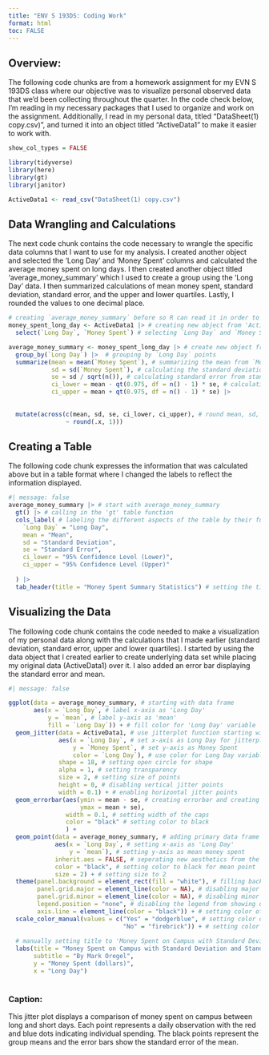 ```yaml
---
title: "ENV S 193DS: Coding Work"
format: html
toc: FALSE 
---
```


## Overview: 

The following code chunks are from a homework assignment for my EVN S 193DS class where our objective was to visualize personal observed data that we'd been collecting throughout the quarter. In the code check below, I'm reading in my necessary packages that I used to organize and work on the assignment. Additionally, I read in my personal data, titled "DataSheet(1) copy.csv)", and turned it into an object titled "ActiveData1" to make it easier to work with.   


```r
show_col_types = FALSE

library(tidyverse)
library(here)
library(gt)
library(janitor)

ActiveData1 <- read_csv("DataSheet(1) copy.csv")
```

## Data Wrangling and Calculations 

The next code chunk contains the code necessary to wrangle the specific data columns that I want to use for my analysis. I created another object and selected the 'Long Day' and 'Money Spent' columns and calculated the average money spent on long days. I then created another object titled 'average_money_summary' which I used to create a group using the 'Long Day' data. I then summarized calculations of mean money spent, standard deviation, standard error, and the upper and lower quartiles. Lastly, I rounded the values to one decimal place. 

```r
# creating `average_money_summary` before so R can read it in order to render 
money_spent_long_day <- ActiveData1 |> # creating new object from 'ActiveData1' to 'money_spent_long_day'
  select(`Long Day`, `Money Spent`) # selecting `Long Day` and `Money Spent` 

average_money_summary <- money_spent_long_day |> # create new object from `money_spent_long_day` to `average_money_summary` 
  group_by(`Long Day`) |>  # grouping by `Long Day` points 
  summarize(mean = mean(`Money Spent`), # summarizing the mean from `Money Spent` 
            sd = sd(`Money Spent`), # calculating the standard deviation from `Money Spent` 
            se = sd / sqrt(n()), # calculating standard error from standard deviation 
            ci_lower = mean - qt(0.975, df = n() - 1) * se, # calculating the upper and lower quartile 
            ci_upper = mean + qt(0.975, df = n() - 1) * se) |> 
  
  
  mutate(across(c(mean, sd, se, ci_lower, ci_upper), # round mean, sd, se, ci upper and lower to one decimal place 
                ~ round(.x, 1)))
```

## Creating a Table 

The following code chunk expresses the information that was calculated above but in a table format where I changed the labels to reflect the information displayed. 

```r
#| message: false
average_money_summary |> # start with average_money_summary
  gt() |> # calling in the 'gt' table function 
  cols_label( # labeling the different aspects of the table by their full names
    `Long Day` = "Long Day",
    mean = "Mean",
    sd = "Standard Deviation",
    se = "Standard Error",
    ci_lower = "95% Confidence Level (Lower)",
    ci_upper = "95% Confidence Level (Upper)"
    
  ) |> 
  tab_header(title = "Money Spent Summary Statistics") # setting the title as "Money Spent Summary Statistics" 


```

## Visualizing the Data 

The following code chunk contains the code needed to make a visualization of my personal data along with the calculations that I made earlier (standard deviation, standard error, upper and lower quartiles). I started by using the data object that I created earlier to create underlying data set while placing my original data (ActiveData1) over it. I also added an error bar displaying the standard error and mean. 

```r
#| message: false

ggplot(data = average_money_summary, # starting with data frame 
       aes(x = `Long Day`, # label x-axis as 'Long Day'
           y = `mean`, # label y-axis as 'mean' 
           fill = `Long Day`)) + # fill color for 'Long Day' variable 
  geom_jitter(data = ActiveData1, # use jitterplot function starting with 'ActiveData1' data frame 
              aes(x = `Long Day`, # set x-axis as Long Day for jitterplot 
                  y = `Money Spent`, # set y-axis as Money Spent  
                  color = `Long Day`), # use color for Long Day variable
              shape = 18, # setting open circle for shape 
              alpha = 1, # setting transparency 
              size = 2, # setting size of points 
              height = 0, # disabling vertical jitter points 
              width = 0.1) + # enabling horizontal jitter points 
  geom_errorbar(aes(ymin = mean - se, # creating errorbar and creating the upper and lower edges of the standard error 
                    ymax = mean + se),
                width = 0.1, # setting width of the caps
                color = "black" # setting color to black 
                ) + 
  geom_point(data = average_money_summary, # adding primary data frame to display on top of the previously displayed data 
             aes(x = `Long Day`, # setting x-axis as 'Long Day'
                 y = `mean`), # setting y-axis as mean money spent   
             inherit.aes = FALSE, # seperating new aesthetics from the previous aesthetics 
             color = "black", # setting color to black for mean point 
             size = 2) + # setting size to 2 
  theme(panel.background = element_rect(fill = "white"), # filling background with white to disable panels 
        panel.grid.major = element_line(color = NA), # disabling major panel lines 
        panel.grid.minor = element_line(color = NA), # disabling minor panel lines 
        legend.position = "none", # disabling the legend from showing up 
        axis.line = element_line(color = "black")) + # setting color of axis lines to black 
  scale_color_manual(values = c("Yes" = "dodgerblue", # setting color of 'yes' money points to dodgerblue 
                                "No" = "firebrick")) + # setting color of "no" money points to firebrick 
          
  # manually setting title to 'Money Spent on Campus with Standard Deviation and Standard Error', adding subtitle to 'By Mark Oregel', changing y-axis name to 'Money Spent (dollars)', changing x-axis name to 'Long Day'. 
  labs(title = "Money Spent on Campus with Standard Deviation and Standard Error",
       subtitle = "By Mark Oregel",
       y = "Money Spent (dollars)",
       x = "Long Day") 
  

```
### Caption: 

This jitter plot displays a comparison of money spent on campus between long and short days. Each point represents a daily observation with the red and blue dots indicating individual spending. The black points represent the group means and the error bars show the standard error of the mean. 